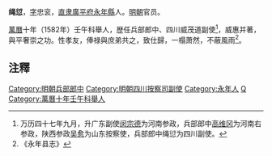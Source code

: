 '''绳愆'''，[[表字|字]]忠衮，[[北直隶|直隶]][[廣平府|廣平府]][[永年县_(隋朝)|永年縣]]人。[[明朝|明朝]]官员。

[[萬曆|萬曆]]十年（1582年）壬午科舉人，歴任兵部郎中、四川威茂道副使<ref>万历四十七年九月，升广东副使[[闵宗德|闵宗德]]为河南参政，兵部郎中[[高维冈|高维冈]]为河南右参政，陕西参政[[吴愈|吴愈]]为山东按察使，兵部郎中绳愆为四川副使。</ref>，威惠并著，與平奢崇之功。性孝友，俸禄與庶弟共之，致仕歸，一榻萧然，不蔽風雨<ref>《永年县志》</ref>。

== 注釋 ==
{{reflist}}

{{明朝官员小作品}}
{{DEFAULTSORT:Sheng绳}}
[[Category:明朝兵部郎中|Category:明朝兵部郎中]]
[[Category:明朝四川按察司副使|Category:明朝四川按察司副使]]
[[Category:永年人|Category:永年人]]
[[Category:绳姓|Q]]
[[Category:萬曆十年壬午科舉人|Category:萬曆十年壬午科舉人]]